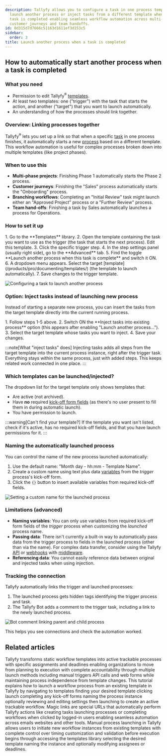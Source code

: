 ```yaml
---
description: Tallyfy allows you to configure a task in one process template to automatically
  launch another process or inject tasks from a different template when that specific
  task is completed enabling seamless workflow automation across multi-phase projects
  customer journeys and team handoffs.
id: 0d315d7d7666c51163d1611ef3d153c5
sidebar:
  order: 3
title: Launch another process when a task is completed
---
```



## How to automatically start another process when a task is completed

### What you need

*   Permission to edit Tallyfy<sup>®</sup> [templates](/products/pro/documenting/templates/).
*   At least two templates: one ("trigger") with the task that starts the action, and another ("target") that you want to launch automatically.
*   An understanding of how the processes should link together.

### Overview: Linking processes together

Tallyfy<sup>®</sup> lets you set up a link so that when a specific [task](/products/pro/tracking-and-tasks/tasks/) in one process finishes, it automatically starts a new [process](/products/pro/tracking-and-tasks/processes/) based on a different template. This workflow automation is useful for complex processes broken down into multiple templates (like project phases).

### When to use this

*   **Multi-phase projects**: Finishing Phase 1 automatically starts the Phase 2 process.
*   **Customer journeys**: Finishing the "Sales" process automatically starts the "Onboarding" process.
*   **Branching workflows**: Completing an "Initial Review" task might launch either an "Approved Project" process or a "Further Review" process.
*   **Team hand-offs**: Finishing a task by Sales automatically launches a process for Operations.

### How to set it up

<Steps>
1. Go to the **Templates** library.
2. Open the template containing the task you want to use as the trigger (the task that starts the next process). Edit this template.
3. Click the specific trigger step.
4. In the step settings panel (usually right side), go to the **Advanced** tab.
5. Find the toggle **Launch another process when this task is complete** and switch it ON.
6. A dropdown menu appears. Select the target [template](/products/pro/documenting/templates/) (the template to launch automatically).
7. Save changes to the trigger template.
</Steps>

![Configuring a task to launch another process](https://screenshots.tallyfy.com/tallyfy%2Fpro%2Fdesktop-light-launch-process-when-task-completed.png)

### Option: Inject tasks instead of launching new process

Instead of starting a separate new process, you can insert the tasks from the target template directly into the current running process.

<Steps>
1. Follow steps 1-5 above.
2. Switch ON the **Inject tasks into existing process** option (this appears after enabling "Launch another process...").
3. Select the target template whose tasks you want to inject.
4. Save your changes.
</Steps>

:::note[What "inject tasks" does]
Injecting tasks adds all steps from the target template into the current process instance, right after the trigger task. Everything stays within the same process, just with added steps. This keeps related work connected in one place.
:::

### Which templates can be launched/injected?

The dropdown list for the target template only shows templates that:
* Are active (not archived).
* Have **no** required [kick-off form fields](/products/pro/launching/triggers/kick-off-forms/) (as there's no user present to fill them in during automatic launch).
* You have permission to launch.

:::warning[Can't find your template?]
If the template you want isn't listed, check if it's active, has no required kick-off fields, and that you have launch permissions for it.
:::

### Naming the automatically launched process

You can control the name of the new process launched automatically:

1. Use the default name: "Month day - hh:mm - Template Name".
2. Create a custom name using text plus data [variables](/products/pro/documenting/templates/variables/) from the *trigger* process's kick-off form.
3. Click the `{}` button to insert available variables from required kick-off fields.

![Setting a custom name for the launched process](https://screenshots.tallyfy.com/tallyfy%2Fpro%2Fdesktop-light-custom-naming-process.png)

### Limitations (advanced)

* **Naming variables**: You can only use variables from required kick-off form fields of the *trigger* process when customizing the *launched* process name.
* **Passing data**: There isn't currently a built-in way to automatically pass data from the trigger process to fields in the launched process (other than via the name). For complex data transfer, consider using the Tallyfy [API](/products/pro/integrations/open-api/) or [webhooks](/products/pro/integrations/webhooks/) with [middleware](/products/pro/integrations/middleware/).
* **Referencing data**: You cannot easily reference data between original and injected tasks when using injection.

### Tracking the connection

Tallyfy automatically links the trigger and launched processes:

1. The launched process gets hidden tags identifying the trigger process and task.
2. The Tallyfy Bot adds a comment to the trigger task, including a link to the newly launched process.

![Bot comment linking parent and child process](https://screenshots.tallyfy.com/tallyfy/pro/desktop-light-show-bot-comment.png)

This helps you see connections and check the automation worked.


## Related articles
<CardGrid>
<LinkTitleCard header="<b>Pro > Launching</b>" href="/products/pro/launching/" > Tallyfy transforms static workflow templates into active trackable processes with specific assignments and deadlines enabling organizations to move from planning to execution with complete accountability through multiple launch methods including manual triggers API calls and web forms while maintaining process independence from template changes. </LinkTitleCard>
<LinkTitleCard header="<b>Tutorials > Launch a process</b>" href="/products/pro/tutorials/your-first-process/" > This tutorial explains how to launch a workflow process from an existing template in Tallyfy by navigating to templates finding your desired template clicking launch completing any kick-off forms naming the process instance optionally reviewing and editing settings then launching to create an active trackable workflow. </LinkTitleCard>
<LinkTitleCard header="<b>Triggers > Launch via a magic link</b>" href="/products/pro/launching/triggers/magic-links/" > Magic links are special URLs that automatically perform Tallyfy actions like creating tasks launching processes or completing workflows when clicked by logged-in users enabling seamless automation across emails websites and other tools. </LinkTitleCard>
<LinkTitleCard header="<b>Launching > Launch manually</b>" href="/products/pro/launching/how-can-i-launch-a-process-in-tallyfy/" > Manual process launching in Tallyfy allows users to initiate new workflow instances from existing templates with complete control over timing customization and validation before execution begins through accessing the templates library selecting the desired template naming the instance and optionally modifying assignees or deadlines. </LinkTitleCard>
</CardGrid>